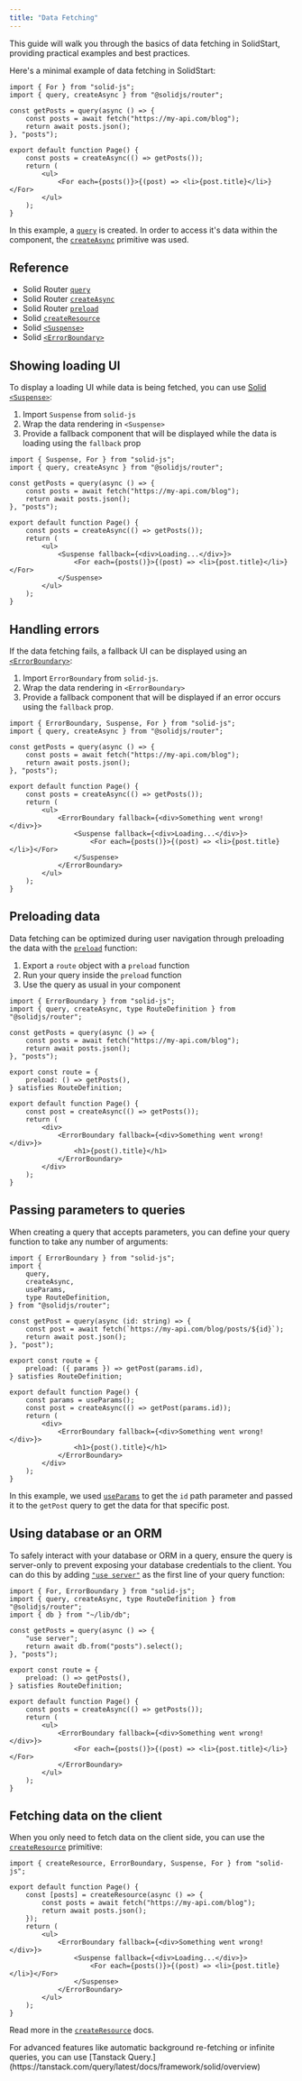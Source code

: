 ```yaml
---
title: "Data Fetching"
---
```


This guide will walk you through the basics of data fetching in SolidStart, providing practical examples and best practices.

Here's a minimal example of data fetching in SolidStart:

```tsx title="src/routes/index.tsx"
import { For } from "solid-js";
import { query, createAsync } from "@solidjs/router";

const getPosts = query(async () => {
	const posts = await fetch("https://my-api.com/blog");
	return await posts.json();
}, "posts");

export default function Page() {
	const posts = createAsync(() => getPosts());
	return (
		<ul>
			<For each={posts()}>{(post) => <li>{post.title}</li>}</For>
		</ul>
	);
}
```

In this example, a [`query`](/solid-router/reference/data-apis/query) is created. In order to access it's data within the component, the [`createAsync`](/solid-router/reference/data-apis/create-async) primitive was used.

## Reference

- Solid Router [`query`](https://docs.solidjs.com/solid-router/reference/data-apis/query)
- Solid Router [`createAsync`](https://docs.solidjs.com/solid-router/reference/data-apis/create-async)
- Solid Router [`preload`](https://docs.solidjs.com/solid-router/reference/preload-functions/preload)
- Solid [`createResource`](https://docs.solidjs.com/reference/basic-reactivity/create-resource)
- Solid [`<Suspense>`](https://docs.solidjs.com/reference/components/suspense)
- Solid [`<ErrorBoundary>`](https://docs.solidjs.com/reference/components/error-boundary)

## Showing loading UI

To display a loading UI while data is being fetched, you can use [Solid `<Suspense>`](/reference/components/suspense):

1. Import `Suspense` from `solid-js`
2. Wrap the data rendering in `<Suspense>`
3. Provide a fallback component that will be displayed while the data is loading using the `fallback` prop

```tsx {1} {13} {15} title="src/routes/index.tsx"
import { Suspense, For } from "solid-js";
import { query, createAsync } from "@solidjs/router";

const getPosts = query(async () => {
	const posts = await fetch("https://my-api.com/blog");
	return await posts.json();
}, "posts");

export default function Page() {
	const posts = createAsync(() => getPosts());
	return (
		<ul>
			<Suspense fallback={<div>Loading...</div>}>
				<For each={posts()}>{(post) => <li>{post.title}</li>}</For>
			</Suspense>
		</ul>
	);
}
```

## Handling errors

If the data fetching fails, a fallback UI can be displayed using an [`<ErrorBoundary>`](/reference/components/error-boundary):

1. Import `ErrorBoundary` from `solid-js`.
2. Wrap the data rendering in `<ErrorBoundary>`
3. Provide a fallback component that will be displayed if an error occurs using the `fallback` prop.

```tsx {1} {13} {17} title="src/routes/index.tsx"
import { ErrorBoundary, Suspense, For } from "solid-js";
import { query, createAsync } from "@solidjs/router";

const getPosts = query(async () => {
	const posts = await fetch("https://my-api.com/blog");
	return await posts.json();
}, "posts");

export default function Page() {
	const posts = createAsync(() => getPosts());
	return (
		<ul>
			<ErrorBoundary fallback={<div>Something went wrong!</div>}>
				<Suspense fallback={<div>Loading...</div>}>
					<For each={posts()}>{(post) => <li>{post.title}</li>}</For>
				</Suspense>
			</ErrorBoundary>
		</ul>
	);
}
```

## Preloading data

Data fetching can be optimized during user navigation through preloading the data with the [`preload`](/solid-router/reference/preload-functions/preload) function: 

1. Export a `route` object with a `preload` function
2. Run your query inside the `preload` function
3. Use the query as usual in your component

```tsx {2} {9-11} title="src/routes/index.tsx"
import { ErrorBoundary } from "solid-js";
import { query, createAsync, type RouteDefinition } from "@solidjs/router";

const getPosts = query(async () => {
	const posts = await fetch("https://my-api.com/blog");
	return await posts.json();
}, "posts");

export const route = {
	preload: () => getPosts(),
} satisfies RouteDefinition;

export default function Page() {
	const post = createAsync(() => getPosts());
	return (
		<div>
			<ErrorBoundary fallback={<div>Something went wrong!</div>}>
				<h1>{post().title}</h1>
			</ErrorBoundary>
		</div>
	);
}
```

## Passing parameters to queries

When creating a query that accepts parameters, you can define your query function to take any number of arguments:

```tsx {9-10} {15} {19-20} title="src/routes/posts/[id]/index.tsx"
import { ErrorBoundary } from "solid-js";
import {
	query,
	createAsync,
	useParams,
	type RouteDefinition,
} from "@solidjs/router";

const getPost = query(async (id: string) => {
	const post = await fetch(`https://my-api.com/blog/posts/${id}`);
	return await post.json();
}, "post");

export const route = {
	preload: ({ params }) => getPost(params.id),
} satisfies RouteDefinition;

export default function Page() {
	const params = useParams();
	const post = createAsync(() => getPost(params.id));
	return (
		<div>
			<ErrorBoundary fallback={<div>Something went wrong!</div>}>
				<h1>{post().title}</h1>
			</ErrorBoundary>
		</div>
	);
}
```

In this example, we used [`useParams`](https://docs.solidjs.com/solid-router/reference/primitives/use-params) to get the `id` path parameter and passed it to the `getPost` query to get the data for that specific post.

## Using database or an ORM

To safely interact with your database or ORM in a query, ensure the query is server-only to prevent exposing your database credentials to the client. You can do this by adding [`"use server"`](/solid-start/reference/server/use-server) as the first line of your query function:

```tsx {3} {6-7} title="src/routes/index.tsx"
import { For, ErrorBoundary } from "solid-js";
import { query, createAsync, type RouteDefinition } from "@solidjs/router";
import { db } from "~/lib/db";

const getPosts = query(async () => {
	"use server";
	return await db.from("posts").select();
}, "posts");

export const route = {
	preload: () => getPosts(),
} satisfies RouteDefinition;

export default function Page() {
	const posts = createAsync(() => getPosts());
	return (
		<ul>
			<ErrorBoundary fallback={<div>Something went wrong!</div>}>
				<For each={posts()}>{(post) => <li>{post.title}</li>}</For>
			</ErrorBoundary>
		</ul>
	);
}
```

## Fetching data on the client

When you only need to fetch data on the client side, you can use the [`createResource`](/reference/basic-reactivity/create-resource) primitive:

```tsx {1} {4-7} title="src/routes/index.tsx"
import { createResource, ErrorBoundary, Suspense, For } from "solid-js";

export default function Page() {
	const [posts] = createResource(async () => {
		const posts = await fetch("https://my-api.com/blog");
		return await posts.json();
	});
	return (
		<ul>
			<ErrorBoundary fallback={<div>Something went wrong!</div>}>
				<Suspense fallback={<div>Loading...</div>}>
					<For each={posts()}>{(post) => <li>{post.title}</li>}</For>
				</Suspense>
			</ErrorBoundary>
		</ul>
	);
}
```

Read more in the [`createResource`](https://docs.solidjs.com/reference/basic-reactivity/create-resource) docs.

<Callout type="info" title="Advanced Data Handling">
    For advanced features like automatic background re-fetching or infinite queries, you can use [Tanstack Query.](https://tanstack.com/query/latest/docs/framework/solid/overview)
</Callout>
